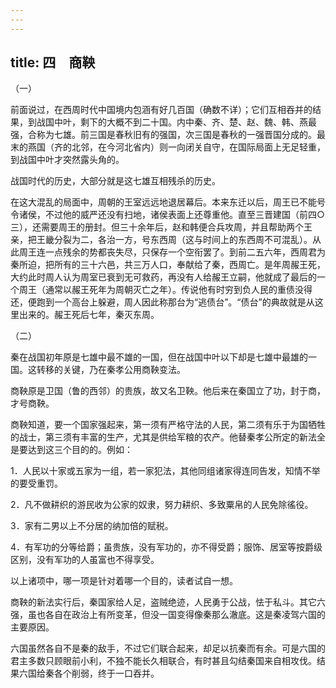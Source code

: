 ```yaml
---
---
---
```

title: 四　商鞅
---




（一）


前面说过，在西周时代中国境内包涵有好几百国（确数不详）；它们互相吞并的结果，到战国中叶，剩下的大概不到二十国。内中秦、齐、楚、赵、魏、韩、燕最强，合称为七雄。前三国是春秋旧有的强国，次三国是春秋的一强晋国分成的。最末的燕国（齐的北邻，在今河北省内）则一向闭关自守，在国际局面上无足轻重，到战国中叶才突然露头角的。

战国时代的历史，大部分就是这七雄互相残杀的历史。

在这大混乱的局面中，周朝的王室远远地退居幕后。本来东迁以后，周王已不能号令诸侯，不过他的威严还没有扫地，诸侯表面上还尊重他。直至三晋建国（前四○三），还需要周王的册封。但三十余年后，赵和韩便合兵攻周，并且帮助两个王亲，把王畿分裂为二，各治一方，号东西周（这与时间上的东西周不可混乱）。从此周王连一点残余的势都丧失尽，只保存一个空衔罢了。到前二五六年，西周君为秦所迫，把所有的三十六邑，共三万人口，奉献给了秦，西周亡。是年周赧王死，大约此时周人认为周室已衰到无可救药，再没有人给赧王立嗣，他就成了最后的一个周王（通常以赧王死年为周朝灭亡之年）。传说他有时穷到负人民的重债没得还，便跑到一个高台上躲避，周人因此称那台为“逃债台”。“债台”的典故就是从这里出来的。赧王死后七年，秦灭东周。





（二）


秦在战国初年原是七雄中最不雄的一国，但在战国中叶以下却是七雄中最雄的一国。这转移的关键，乃在秦孝公用商鞅变法。

商鞅原是卫国（鲁的西邻）的贵族，故又名卫鞅。他后来在秦国立了功，封于商，才号商鞅。

商鞅知道，要一个国家强起来，第一须有严格守法的人民，第二须有乐于为国牺牲的战士，第三须有丰富的生产，尤其是供给军粮的农产。他替秦孝公所定的新法全是要达到这三个目的的。例如：

1．人民以十家或五家为一组，若一家犯法，其他同组诸家得连同告发，知情不举的要受重罚。

2．凡不做耕织的游民收为公家的奴隶，努力耕织、多致粟帛的人民免除徭役。

3．家有二男以上不分居的纳加倍的赋税。

4．有军功的分等给爵；虽贵族，没有军功的，亦不得受爵；服饰、居室等按爵级区别，没有军功的人虽富也不得享受。

以上诸项中，哪一项是针对着哪一个目的，读者试自一想。

商鞅的新法实行后，秦国家给人足，盗贼绝迹，人民勇于公战，怯于私斗。其它六强，虽也各自在政治上有所变革，但没一国变得像秦那么澈底。这是秦凌驾六国的主要原因。

六国虽然各自不是秦的敌手，不过它们联合起来，却足以抗秦而有余。可是六国的君主多数只顾眼前小利，不独不能长久相联合，有时甚且勾结秦国来自相攻伐。结果六国给秦各个削弱，终于一口吞并。
